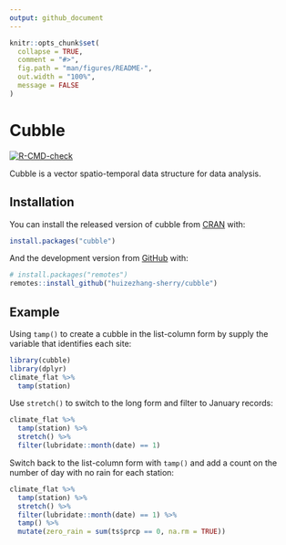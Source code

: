 ```yaml
---
output: github_document
---
```


<!-- README.md is generated from README.Rmd. Please edit that file -->

```r
knitr::opts_chunk$set(
  collapse = TRUE,
  comment = "#>",
  fig.path = "man/figures/README-",
  out.width = "100%",
  message = FALSE
)
```

# Cubble

<!-- badges: start -->
[![R-CMD-check](https://github.com/huizezhang-sherry/cubble/workflows/R-CMD-check/badge.svg)](https://github.com/huizezhang-sherry/cubble/actions)
<!-- badges: end -->

Cubble is a vector spatio-temporal data structure for data analysis.

## Installation

You can install the released version of cubble from [CRAN](https://CRAN.R-project.org) with:

``` r
install.packages("cubble")
```

And the development version from [GitHub](https://github.com/) with:

``` r
# install.packages("remotes")
remotes::install_github("huizezhang-sherry/cubble")
```
## Example

Using `tamp()` to create a cubble in the list-column form by supply the variable that identifies each site: 

```r
library(cubble)
library(dplyr)
climate_flat %>% 
  tamp(station) 
```

Use `stretch()` to switch to the long form and filter to January records:

```r
climate_flat %>% 
  tamp(station) %>% 
  stretch() %>% 
  filter(lubridate::month(date) == 1)
```

Switch back to the list-column form with `tamp()` and add a count on the number of day with no rain for each station: 

```r
climate_flat %>% 
  tamp(station) %>% 
  stretch() %>% 
  filter(lubridate::month(date) == 1) %>% 
  tamp() %>% 
  mutate(zero_rain = sum(ts$prcp == 0, na.rm = TRUE))
```


